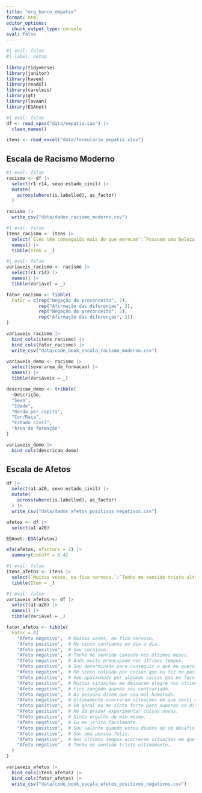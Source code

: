 ```yaml
---
title: "org_banco_empatia"
format: html
editor_options: 
  chunk_output_type: console
eval: false
---
```


```r
#| eval: false
#| label: setup
 
library(tidyverse)
library(janitor)
library(haven)
library(readxl)
library(careless)
library(gt)
library(lavaan)
library(EGAnet)
```

```r
#| eval: false
df <- read_spss("data/empatia.sav") |> 
  clean_names()

itens <- read_excel("data/formulario_empatia.xlsx")
```

## Escala de Racismo Moderno

```r
#| eval: false
racismo <- df |> 
  select(r1:r14, sexo:estado_civil) |> 
  mutate(
    across(where(is.labelled), as_factor)
  )
```

```r
racismo |> 
  write_csv("data/dados_racismo_moderno.csv")
```

```r
#| eval: false
itens_racismo <- itens |> 
  select(`Eles têm conseguido mais do que merecem`:`Possuem uma beleza diferente`) |> 
  names() |> 
  tibble(Item = _) 
```

```r
#| eval: false
variaveis_racismo <- racismo |> 
  select(r1:r14) |> 
  names() |> 
  tibble(Variável = _)
```

```r
fator_racismo <- tibble(
  Fator = c(rep("Negação do preconceito", 7),
            rep("Afirmação das diferenças", 3),
            rep("Negação do preconceito", 2),
            rep("Afirmação das diferenças", 2))
)
```

```r
variaveis_racismo |> 
  bind_cols(itens_racismo) |> 
  bind_cols(fator_racismo) |> 
  write_csv("data/code_book_escala_racismo_moderno.csv")
```

```r
variaveis_demo <- racismo |> 
  select(sexo:area_de_formacao) |> 
  names() |> 
  tibble(Variáveis = _)
```

```r
descricao_demo <- tribble(
  ~Descrição,
  "Sexo",
  "Idade",
  "Renda per capita",
  "Cor/Raça",
  "Estado civil",
  "Área de formação"
)
```

```r
variaveis_demo |> 
  bind_cols(descricao_demo)
```

## Escala de Afetos

```r
df |> 
  select(a1:a20, sexo:estado_civil) |> 
  mutate(
    across(where(is.labelled), as_factor)
  ) |> 
  write_csv("data/dados_afetos_positivos_negativos.csv")
```

```r
afetos <- df |> 
  select(a1:a20)

EGAnet::EGA(afetos)

efa(afetos, nfactors = 2) |> 
  summary(cutoff = 0.4)
```

```r
#| eval: false
itens_afetos <- itens |> 
  select(`Muitas vezes, eu fico nervoso.`:`Tenho me sentido triste ultimamente.`) |>   names() |> 
  tibble(Item = _) 
```

```r
#| eval: false
variaveis_afetos <- df |> 
  select(a1:a20) |> 
  names() |> 
  tibble(Variável = _)
```

```r
fator_afetos <- tibble(
  Fator = c(
    "Afeto negativo",  # Muitas vezes, eu fico nervoso.
    "Afeto positivo",  # Me sinto confiante no dia a dia.
    "Afeto positivo",  # Sou corajoso.
    "Afeto negativo",  # Tenho me sentido cansado nos últimos meses.
    "Afeto negativo",  # Ando muito preocupado nos últimos tempos.
    "Afeto positivo",  # Sou determinado para conseguir o que eu quero.
    "Afeto negativo",  # Me sinto culpado por coisas que eu fiz no passado.
    "Afeto positivo",  # Sou apaixonado por algumas coisas que eu faço.
    "Afeto positivo",  # Muitas situações me deixaram alegre nos últimos tempos.
    "Afeto negativo",  # Fico zangado quando sou contrariado.
    "Afeto negativo",  # As pessoas dizem que sou mal-humorado.
    "Afeto negativo",  # Ultimamente ocorreram situações em que senti muita raiva de algumas pessoas.
    "Afeto positivo",  # Em geral eu me sinto forte para superar as dificuldades da vida.
    "Afeto positivo",  # Me dá prazer experimentar coisas novas.
    "Afeto positivo",  # Sinto orgulho de mim mesmo.
    "Afeto negativo",  # Eu me irrito facilmente.
    "Afeto positivo",  # Sou valente quando estou diante de um desafio.
    "Afeto positivo",  # Sou uma pessoa feliz.
    "Afeto negativo",  # Nos últimos tempos ocorreram situações em que me senti humilhado.
    "Afeto negativo"   # Tenho me sentido triste ultimamente.
  )
)
```

```r
variaveis_afetos |> 
  bind_cols(itens_afetos) |> 
  bind_cols(fator_afetos) |> 
  write_csv("data/code_book_escala_afetos_positivos_negativos.csv")
```
